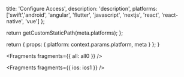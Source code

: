                   
  title: 'Configure Access',
  description: 'description',
  platforms: ['swift','android', 'angular', 'flutter', 'javascript', 'nextjs', 'react', 'react-native', 'vue']
};

  return getCustomStaticPath(meta.platforms);
};

  return {
    props: {
      platform: context.params.platform,
      meta
    }
  };
}
          



<Fragments fragments={{ all: all0 }} />


<Fragments fragments={{ ios: ios1 }} />

